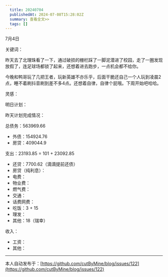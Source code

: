 ```yaml
---
  title: 20240704
  publishedAt: 2024-07-08T15:28:02Z
  summary: 查看全文>>
  tags: []
---
```


7月4日 

关键词：

昨天去了北理珠看了一下，通过破损的栅栏踩了一脚泥潜进了校园，走了一圈发现放假了，连足球场都锁了起来，还想着进去跑步，一点机会都不给你。

今晚和鸭哥玩了几把王者，玩新英雄不亦乐乎，后面干脆还自己一个人玩到凌晨2点，睡不着刷抖音刷到差不多4点。还想着自律，自律个屁哦。下周开始吧哈哈。

灵感：


明日计划：

昨天计划完成情况：

总债务：563969.66
- 外债：154924.76
- 房贷：409044.9

支出：23193.85 = 101 + 23092.85
- 还贷：7700.62（滴滴提前还债）
- 房贷（纯利息）：
- 电费：
- 物业费：
- 燃气费：
- 交通：
- 话费网费：
- 吃饭：3 + 15
- 理发：
- 其他：18（瑞幸）

收入：
- 工资：
- 其他：


---
本人自动发布于：[https://github.com/cutByMine/blog/issues/122](https://github.com/cutByMine/blog/issues/122)
